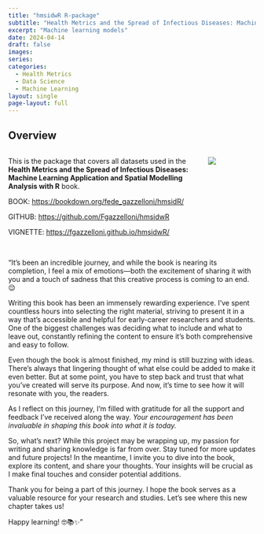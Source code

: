 ```yaml
---
title: "hmsidwR R-package"
subtitle: "Health Metrics and the Spread of Infectious Diseases: Machine Learning Application and Spatial Modelling Analysis with R"
excerpt: "Machine learning models"
date: 2024-04-14
draft: false
images: 
series:
categories: 
  - Health Metrics
  - Data Science
  - Machine Learning
layout: single
page-layout: full
---
```


## Overview

::::: columns
::: {.column width="80%"}
This is the package that covers all datasets used in the **Health Metrics and the Spread of Infectious Diseases: Machine Learning Application and Spatial Modelling Analysis with R** book.

BOOK: <https://bookdown.org/fede_gazzelloni/hmsidR/>

GITHUB: <https://github.com/Fgazzelloni/hmsidwR>

VIGNETTE: <https://fgazzelloni.github.io/hmsidwR/>
:::

::: {.column width="20%"}
![](featured.png)
:::
:::::

\
"It’s been an incredible journey, and while the book is nearing its completion, I feel a mix of emotions—both the excitement of sharing it with you and a touch of sadness that this creative process is coming to an end. 😌

Writing this book has been an immensely rewarding experience. I’ve spent countless hours into selecting the right material, striving to present it in a way that’s accessible and helpful for early-career researchers and students. One of the biggest challenges was deciding what to include and what to leave out, constantly refining the content to ensure it’s both comprehensive and easy to follow.

Even though the book is almost finished, my mind is still buzzing with ideas. There’s always that lingering thought of what else could be added to make it even better. But at some point, you have to step back and trust that what you’ve created will serve its purpose. And now, it’s time to see how it will resonate with you, the readers.

As I reflect on this journey, I’m filled with gratitude for all the support and feedback I’ve received along the way. *Your encouragement has been invaluable in shaping this book into what it is today.*

So, what’s next? While this project may be wrapping up, my passion for writing and sharing knowledge is far from over. Stay tuned for more updates and future projects! In the meantime, I invite you to dive into the book, explore its content, and share your thoughts. Your insights will be crucial as I make final touches and consider potential additions.

Thank you for being a part of this journey. I hope the book serves as a valuable resource for your research and studies. Let’s see where this new chapter takes us!

Happy learning! 🤓📚✨"
